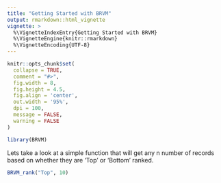 ---
title: "Getting Started with BRVM"
output: rmarkdown::html_vignette
vignette: >
  %\VignetteIndexEntry{Getting Started with BRVM}
  %\VignetteEngine{knitr::rmarkdown}
  %\VignetteEncoding{UTF-8}
---

```{r, include = FALSE}
knitr::opts_chunk$set(
  collapse = TRUE,
  comment = "#>",  
  fig.width = 8,
  fig.height = 4.5,
  fig.align = 'center',
  out.width = '95%',
  dpi = 100,
  message = FALSE,
  warning = FALSE
)
```

```{r setup}
library(BRVM)
```

Lets take a look at a simple function that will get any n number of records based
on whether they are 'Top' or 'Bottom' ranked.

```{r brvm_rank}
BRVM_rank("Top", 10)
```
